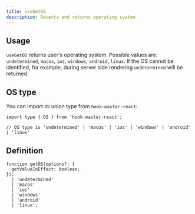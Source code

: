 ```yaml
---
title: useGetOS
description: Detects and returns operating system
---
```


## Usage

`useGetOS` returns user's operating system. Possible values are: `undetermined`, `macos`, `ios`, `windows`, `android`, `linux`.
If the OS cannot be identified, for example, during server side rendering `undetermined` will be returned.



## OS type

You can import `OS` union type from `hook-master-react`:

```tsx
import type { OS } from 'hook-master-react';

// OS type is 'undetermined' | 'macos' | 'ios' | 'windows' | 'android' | 'linux'
```

## Definition

```tsx
function getOS(options?: {
  getValueInEffect: boolean;
}):
  | 'undetermined'
  | 'macos'
  | 'ios'
  | 'windows'
  | 'android'
  | 'linux';
```